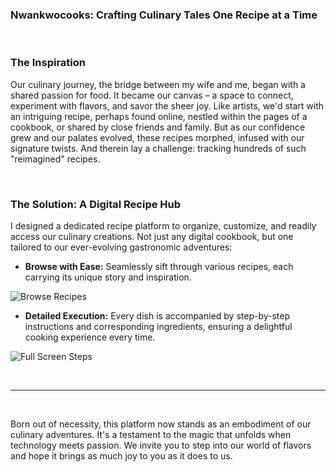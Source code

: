 ### Nwankwocooks: Crafting Culinary Tales One Recipe at a Time

<br />

### The Inspiration

Our culinary journey, the bridge between my wife and me, began with a shared passion for food. It became our canvas – a space to connect, experiment with flavors, and savor the sheer joy. Like artists, we'd start with an intriguing recipe, perhaps found online, nestled within the pages of a cookbook, or shared by close friends and family. But as our confidence grew and our palates evolved, these recipes morphed, infused with our signature twists. And therein lay a challenge: tracking hundreds of such "reimagined" recipes.

<br />

### The Solution: A Digital Recipe Hub

I designed a dedicated recipe platform to organize, customize, and readily access our culinary creations. Not just any digital cookbook, but one tailored to our ever-evolving gastronomic adventures:

- **Browse with Ease:** Seamlessly sift through various recipes, each carrying its unique story and inspiration.

![Browse Recipes](https://res.cloudinary.com/dch8jsjcf/image/upload/v1678822916/projects-images/nwankwocooks-lg-1_w7ulqu.png)

- **Detailed Execution:** Every dish is accompanied by step-by-step instructions and corresponding ingredients, ensuring a delightful cooking experience every time.

![Full Screen Steps](https://res.cloudinary.com/dch8jsjcf/image/upload/v1678822916/projects-images/nwankwocooks-lg-2_dfzjex.png)

<br />

---

<br />

Born out of necessity, this platform now stands as an embodiment of our culinary adventures. It's a testament to the magic that unfolds when technology meets passion. We invite you to step into our world of flavors and hope it brings as much joy to you as it does to us.
